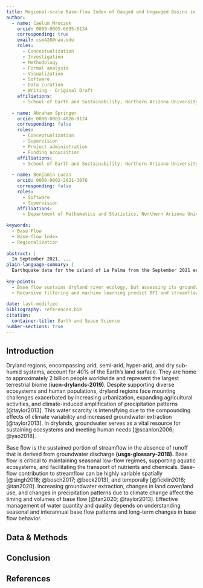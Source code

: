 ```yaml
---
title: Regional-scale Base-flow Index of Gauged and Ungauged Basins in Drylands
author:
  - name: Caelum Mroczek
    orcid: 0009-0005-6695-0134
    corresponding: true
    email: csm428@nau.edu
    roles:
      - Conceptualization
      - Investigation
      - Methodology
      - Formal analysis
      - Visualization
      - Software
      - Data curation
      - Writing - Original Draft
    affiliations:
      - School of Earth and Sustainability, Northern Arizona University, Flagstaff, AZ, USA
      
  - name: Abraham Springer
    orcid: 0000-0003-4826-9124
    corresponding: false
    roles:
      - Conceptualization
      - Supervision
      - Project administration
      - Funding acquisition
    affiliations:
      - School of Earth and Sustainability, Northern Arizona University, Flagstaff, AZ, USA
      
  - name: Benjamin Lucas
    orcid: 0000-0002-2021-3076
    corresponding: false
    roles:
      - Software
      - Supervision
    affiliations:
      - Department of Mathematics and Statistics, Northern Arizona University, Flagstaff, AZ, USA
      
keywords:
  - Base Flow
  - Base-flow Index
  - Regionalization
  
abstract: |
  In September 2021, ...
plain-language-summary: |
  Earthquake data for the island of La Palma from the September 2021 eruption is found ...
  
key-points:
  - Base flow sustains dryland river ecology, but assessing its groundwater contribution faces data limitations
  - Recursive filtering and machine learning predict BFI and streamflow-associated recharge
  
date: last-modified
bibliography: references.bib
citation:
  container-title: Earth and Space Science
number-sections: true
---
```


## Introduction {#sec-intro}

Dryland regions, encompassing arid, semi-arid, hyper-arid, and dry sub-humid systems, account for 40% of the Earth’s land surface. They are home to approximately 2 billion people worldwide and represent the largest terrestrial biome (**iucn-drylands-2019)**. Despite supporting diverse ecosystems and human populations, dryland regions face mounting challenges exacerbated by increasing urbanization, expanding agricultural activities, and climate-induced amplification of precipitation patterns [@taylor2013]. This water scarcity is intensifying due to the compounding effects of climate variability and increased groundwater extraction [@taylor2013]. In drylands, groundwater serves as a vital resource for sustaining ecosystems and meeting human needs [@scanlon2006; @yao2018].

Base flow is the sustained portion of streamflow in the absence of runoff that is derived from groundwater discharge **(usgs-glossary-2018).** Base flow is critical to maintaining seasonal low-flow regimes, supporting aquatic ecosystems, and facilitating the transport of nutrients and chemicals. Base-flow contribution to streamflow can be highly variable spatially [@singh2018; @bosch2017; @beck2013], and temporally [@ficklin2016; @tan2020]. Increasing groundwater extraction, changes in land cover/land use, and changes in precipitation patterns due to climate change affect the timing and volumes of base flow [@tan2020; @taylor2013]. Effective management of water quantity and quality depends on understanding seasonal and interannual base flow patterns and long-term changes in base flow behavior.

## Data & Methods {#sec-data-methods}

## Conclusion {#sec-conclusion}

## References {.unnumbered}

::: {#refs}
:::
